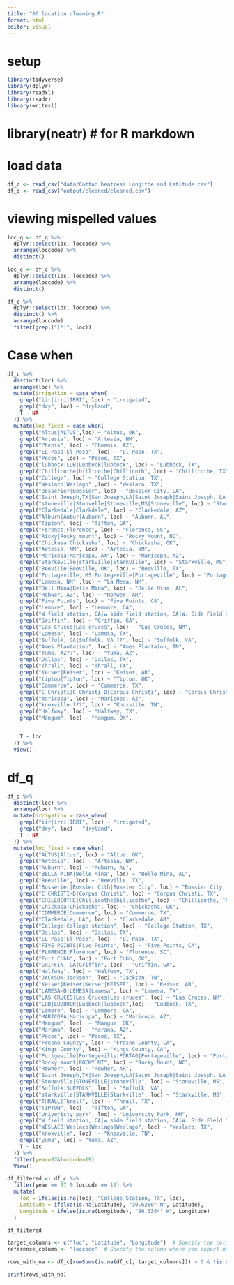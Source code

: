 ```yaml
---
title: "06 location cleaning.R"
format: html
editor: visual
---
```


# setup #####################
```r
library(tidyverse)
library(dplyr)
library(readxl)
library(readr)
library(writexl)
```
# library(neatr) # for R markdown 

# load data ##################
```r
df_c <- read_csv("data/Cotton heatress Longitde and Latitude.csv")
df_q <- read_csv("output/cleaned/cleaned.csv")
```

# viewing mispelled values

```r
loc_q <- df_q %>%
  dplyr::select(loc, loccode) %>% 
  arrange(loccode) %>% 
  distinct()

loc_c <- df_c %>% 
  dplyr::select(loc, loccode) %>%
  arrange(loccode) %>%
  distinct() 
```


```r
df_c %>% 
  dplyr::select(loc, loccode) %>%
  distinct() %>%
  arrange(loccode)
  filter(grepl("(*)", loc))
```

# Case when
```r
df_c %>%
  distinct(loc) %>%
  arrange(loc) %>%
  mutate(irrigation = case_when(
    grepl("iir|irri|IRRI", loc) ~ "irrigated",
    grepl("dry", loc) ~ "dryland",
    T ~ NA
  )) %>%
  mutate(loc_fixed = case_when(
    grepl("Altus|ALTUS",loc) ~ "Altus, OK",
    grepl("Artesia", loc) ~ "Artesia, NM",
    grepl("Phenix", loc) ~ "Phoenix, AZ",
    grepl("EL Paso|El Paso", loc) ~ "El Paso, TX",
    grepl("Pecos", loc) ~ "Pecos, TX",
    grepl("lubbock|LUB|Lubbock|lubbock", loc) ~ "Lubbock, TX",
    grepl("Chillicothe|hillicothe|Chillicoth", loc) ~ "Chillicothe, TX",
    grepl("College", loc) ~ "College Station, TX",
    grepl("Weslaco|Weslago" ,loc) ~ "Weslaco, TX",
    grepl("Bosserier|Bossier", loc) ~ "Bossier City, LA",
    grepl("Saint Joesph,TX|San Joesph,LA|Saint Joseph|Saint Joesph, LA|San Joesph, LA", loc) ~ "Saint Joesph, LA",
    grepl("stoneville|Stonvelle|Stoneville,MS|Stoneville", loc) ~ "Stoneville, MS",
    grepl("Clarkedale|Clarkdale", loc) ~ "Clarkedale, AZ",
    grepl("Alburn|Aubur|Auburn", loc) ~ "Auburn, AL",
    grepl("Tipton", loc) ~ "Tifton, GA",
    grepl("Forence|Florence", loc) ~ "Florence, SC",
    grepl("Ricky|Rocky mount", loc) ~ "Rocky Mount, NC",
    grepl("Chickasa|Chickasha", loc) ~ "Chickasha, OK",
    grepl("Artesia, NM", loc) ~ "Artesia, NM",
    grepl("Maricopa|Maricopa, AX", loc) ~ "Maricopa, AZ",
    grepl("Starkeville|starkville|Starkville", loc) ~ "Starkville, MS",
    grepl("Beeville|Beeville, OK", loc) ~ "Beeville, TX",
    grepl("Portageville, MS|Portegeville|Portageville", loc) ~ "Portageville, MO",
    grepl("Lamesa, NM" ,loc) ~ "La Mesa, NM",
    grepl("Bell Mina|Belle Mina", loc) ~ "Belle Mina, AL",
    grepl("Rohwer, AZ", loc) ~ "Rohwer, AR",
    grepl("Five Points", loc) ~ "Five Points, CA",
    grepl("Lemore", loc) ~ "Lemoore, CA",
    grepl("W field station, CA|w side field station, CA|W. Side Field Station, CA|W side field station, CA", loc) ~ "W Side Field Station, CA", 
    grepl("Griffin", loc) ~ "Griffin, GA",
    grepl("Las Cruces|Las cruces", loc) ~ "Las Cruces, NM",
    grepl("Lamesa", loc) ~ "Lamesa, TX",
    grepl("Suffolk, CA|Suffolk, VA ??", loc) ~ "Suffolk, VA",
    grepl("Ames Plantatino", loc) ~ "Ames Plantaion, TN",
    grepl("Yuma, AZ??", loc) ~ "Yuma, AZ",
    grepl("Dallas", loc) ~ "Dallas, TX",
    grepl("Thrall", loc) ~ "Thrall, TX",
    grepl("Kerser|Keiser", loc) ~ "Keiser, AR",
    grepl("tiptop|Tipton", loc) ~ "Tipton, OK",
    grepl("Commerce", loc) ~ "Commerce, TX",
    grepl("C Christi|C Christi-D|Corpus Christi", loc) ~ "Corpus Christi, TX",
    grepl("maricopa", loc) ~ "Maricopa, AZ",
    grepl("knoxville ???", loc) ~ "Knoxville, TN",
    grepl("Halfway", loc) ~ "Halfway, TX",
    grepl("Mangum", loc) ~ "Mangum, OK",


    T ~ loc
  )) %>% 
  View()
```

# df_q
```r
df_q %>% 
  distinct(loc) %>%
  arrange(loc) %>%
  mutate(irrigation = case_when(
    grepl("iir|irri|IRRI", loc) ~ "irrigated",
    grepl("dry", loc) ~ "dryland",
    T ~ NA
  )) %>%
  mutate(loc_fixed = case_when(
    grepl("ALTUS|Altus", loc) ~ "Altus, OK",
    grepl("Artesia", loc) ~ "Artesia, NM",
    grepl("Auburn", loc) ~ "Auburn, AL",
    grepl("BELLA MINA|Belle Mina", loc) ~ "Belle Mina, AL",
    grepl("Beeville", loc) ~ "Beeville, TX",
    grepl("Bosserier|Bossier Cith|Bossier City", loc) ~ "Bossier City, LA",
    grepl("C CHRISTI-D|Corpus Christi", loc) ~ "Corpus Christi, TX",
    grepl("CHILLOCOTHE|Chillicothe|hillicothe", loc) ~ "Chillicothe, TX",
    grepl("Chickasa|Chickasha", loc) ~ "Chickasha, OK",
    grepl("COMMERCE|Commerce", loc) ~ "Commerce, TX",
    grepl("Clarkedale, LA", loc ) ~ "Clarkedale, AR",
    grepl("College|College station", loc) ~ "College Station, TX",
    grepl("Dallas", loc) ~ "Dallas, TX",
    grepl("EL Paso|El Paso", loc) ~ "El Paso, TX",
    grepl("FIVE POINTS|Five Points", loc) ~ "Five Points, CA",
    grepl("FLORENCE|Florence", loc) ~ "Florence, SC",
    grepl("Fort Cobb", loc) ~ "Fort Cobb, OK",
    grepl("GRIFFIN, GA|Griffin", loc) ~ "Griffin, GA",
    grepl("Halfway", loc) ~ "Halfway, TX",
    grepl("JACKSON|Jackson", loc) ~ "Jackson, TN",
    grepl("Keiser|Keiser|Kerser|KEISER", loc) ~ "Keiser, AR",
    grepl("LAMESA-D|LEMESA|Lamesa", loc) ~ "Lamesa, TX",
    grepl("LAS CRUCES|Las Cruces|Las cruces", loc) ~ "Las Cruces, NM",
    grepl("LUB|LUBBOCK|Lubbock|lubbock",loc) ~ "Lubbock, TX",
    grepl("Lemore", loc) ~ "Lemoore, CA",
    grepl("MARICOPA|Maricopa", loc) ~ "Maricopa, AZ",
    grepl("Mangum", loc)  ~ "Mangum, OK",
    grepl("Marama", loc) ~ "Marana, AZ",
    grepl("Pecos", loc) ~ "Pecos, TX",
    grepl("Fresno County", loc) ~ "Fresno County, CA",
    grepl("Kings County", loc) ~ "Kings County, CA",
    grepl("Portgeville|Portegeville|PORTAG|Portageville", loc) ~ "Portageville, MO",
    grepl("Rocky mount|ROCKY MT", loc) ~ "Rocky Mount, NC",
    grepl("Rowher", loc) ~ "Rowher, AR",
    grepl("Saint Joesph,TX|San Joesph,LA|Saint Joseph|Saint Joesph, LA|San Joesph, LA|Saint, Joesph|Sant Joseph", loc) ~ "Saint Joesph, LA",
    grepl("Stoneville|STONEVILLE|stoneville", loc) ~ "Stoneville, MS",
    grepl("Suffolk|SUFFOLK", loc) ~ "Suffolk, VA",
    grepl("starkville|STARKVILLE|Starkville", loc) ~ "Starkville, MS",
    grepl("THRALL|Thrall", loc) ~ "Thrall, TX",
    grepl("TIPTON", loc) ~ "Tifton, GA",
    grepl("Univeristy park", loc) ~ "University Park, NM",
    grepl("W field station, CA|w side field station, CA|W. Side Field Station, CA|W side field station, CA", loc) ~ "W Side Field Station, CA",
    grepl("WESLACO|Weslaco|Weslago|Weslago", loc) ~ "Weslaco, TX",
    grepl("knoxville", loc)  ~ "Knoxville, TN",
    grepl("yuma", loc) ~ "Yuma, AZ",
    T ~ loc
  )) %>%
  filter(year=97&loccode=19)
  View()
```
  


```r
df_filtered <- df_c %>% 
  filter(year == 97 & loccode == 19) %>%
  mutate(
    loc = ifelse(is.na(loc), "College Station, TX", loc),
    Latitude = ifelse(is.na(Latitude), "30.6280° N", Latitude),
    Longitude = ifelse(is.na(Longitude), "96.3344° W", Longitude)
  )

df_filtered

```
```r
target_columns <- c("loc", "Latitude", "Longitude")  # Specify the columns where you expect NA values
reference_column <- "loccode"  # Specify the column where you expect non-NA values

rows_with_na <- df_c[rowSums(is.na(df_c[, target_columns])) > 0 & !is.na(df_c[, reference_column]), ]

print(rows_with_na)
```

 



